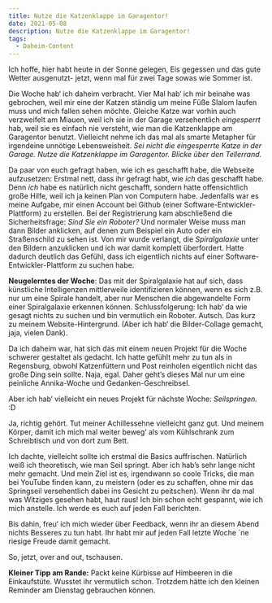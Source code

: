```yaml
---
title: Nutze die Katzenklappe im Garagentor!
date: 2021-05-08
description: Nutze die Katzenklappe im Garagentor!
tags:
  - Daheim-Content
---
```


Ich hoffe, hier habt heute in der Sonne gelegen, Eis gegessen und das gute Wetter ausgenutzt- jetzt, wenn mal für zwei Tage sowas wie Sommer ist. 

Die Woche hab‘ ich daheim verbracht. Vier Mal hab‘ ich mir beinahe was gebrochen, weil mir eine der Katzen ständig um meine Füße Slalom laufen muss 
und mich fallen sehen möchte. Gleiche Katze war vorhin auch verzweifelt am Miauen, weil ich sie in der Garage versehentlich _eingesperrt_ hab, weil sie
es einfach nie versteht, wie man die Katzenklappe am Garagentor benutzt. Vielleicht nehme ich das mal als smarte Metapher für irgendeine unnötige Lebensweisheit. 
_Sei nicht die eingesperrte Katze in der Garage. Nutze die Katzenklappe im Garagentor. Blicke über den Tellerrand._

Da paar von euch gefragt haben, wie ich es geschafft habe, die Webseite aufzusetzen: Erstmal nett, dass ihr gefragt habt, wie _ich_ das geschafft habe. Denn _ich_ 
habe es natürlich nicht geschafft, sondern hatte offensichtlich große Hilfe, weil ich ja keinen Plan von Computern habe. Jedenfalls war es meine Aufgabe, mir einen 
Account bei Github (einer Software-Entwickler-Plattform) zu erstellen. Bei der Registrierung kam abschließend die Sicherheitsfrage: _Sind Sie ein Roboter?_ Und 
normaler Weise muss man dann Bilder anklicken, auf denen zum Beispiel ein Auto oder ein Straßenschild zu sehen ist. Von mir wurde verlangt, die _Spiralgalaxie_ 
unter den Bildern anzuklicken und ich war damit komplett überfordert. Hatte dadurch deutlich das Gefühl, dass ich eigentlich nichts auf einer Software-Entwickler-Plattform 
zu suchen habe. 

**Neugelerntes der Woche**: Das mit der Spiralgalaxie hat auf sich, dass künstliche Intelligenzen mittlerweile identifizieren können, wenn es sich z.B. nur um eine 
Spirale handelt, aber nur Menschen die abgewandelte Form einer Spiralgalaxie erkennen können. Schlussfolgerung: Ich hab‘ da wie gesagt nichts zu suchen und bin 
vermutlich ein Roboter. Autsch. Das kurz zu meinem Website-Hintergrund. (Aber ich hab‘ die Bilder-Collage gemacht, jaja, vielen Dank). 

Da ich daheim war, hat sich das mit einem neuen Projekt für die Woche schwerer gestaltet als gedacht. Ich hatte gefühlt mehr zu tun als in Regensburg, obwohl 
Katzenfüttern und Post reinholen eigentlich nicht das große Ding sein sollte. Naja, egal. Daher geht’s dieses Mal nur um eine peinliche Annika-Woche und Gedanken-Geschreibsel.

Aber ich hab‘ vielleicht ein neues Projekt für nächste Woche: _Seilspringen._ :D

Ja, richtig gehört. Tut meiner Achillessehne vielleicht ganz gut. Und meinem Körper, damit ich mich mal weiter beweg‘ als vom Kühlschrank zum Schreibtisch 
und von dort zum Bett.

Ich dachte, vielleicht sollte ich erstmal die Basics auffrischen. Natürlich weiß ich theoretisch, wie man Seil springt. Aber ich hab’s sehr lange nicht mehr 
gemacht. Und mein Ziel ist es, irgendwann so coole Tricks, die man bei YouTube finden kann, zu meistern (oder es zu schaffen, ohne mir das Springseil 
versehentlich dabei ins Gesicht zu peitschen). Wenn ihr da mal was Witziges gesehen habt, haut raus! Ich bin schon echt gespannt, wie ich mich anstelle. 
Ich werde es euch auf jeden Fall berichten.

Bis dahin, freu‘ ich mich wieder über Feedback, wenn ihr an diesem Abend nichts Besseres zu tun habt. Ihr habt mir auf jeden Fall letzte Woche ´ne 
riesige Freude damit gemacht. 

So, jetzt, over and out, tschausen.

**Kleiner Tipp am Rande:** Packt keine Kürbisse auf Himbeeren in die Einkaufstüte. Wusstet ihr vermutlich schon. Trotzdem hätte ich den kleinen Reminder 
am Dienstag gebrauchen können. 
